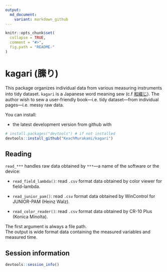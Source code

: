 ```yaml
---
output:
  md_document:
    variant: markdown_github
---
```


<!-- README.md is generated from README.Rmd. Please edit that file -->

```r
knitr::opts_chunk$set(
  collapse = TRUE,
  comment = "#>",
  fig.path = "README-"
)
```

# kagari (縢り)

This package organizes individual data from various measuring instruments into tidy dataset.
`kagari` is a Japanese word meaning sew (c.f [和綴じ](https://www.google.co.jp/search?q=%E5%92%8C%E7%B6%B4%E3%81%98&source=lnms&tbm=isch)).
The author wish to sew a user-friendly book---i.e. tidy dataset---from individual pages---i.e. messy raw data.

You can install:

* the latest development version from github with

```R
# install.packages("devtools") # if not installed
devtools::install_github("KeachMurakami/kagari")
```

## Reading

`read_***` handles raw data obtained by `***`---a name of the software or the device:

* `read_field_lambda()`: read `.csv` format data obtained by color viewer for field-lambda.

* `read_junior_pam()`: read `.csv` format data obtained by WinControl for JUNIOR-PAM (Heinz Walz).

* `read_color_reader()`: read `.csv` format data obtained by CR-10 Plus (Konica Minolta).


The first argument is always a file path.  
The output is wide format data containing the measured variables and measured time.  

<!-- ```{r demo_read} -->
<!-- library(gasexchangeR) -->

<!-- sample_single <- "https://raw.githubusercontent.com/KeachMurakami/gasexchangeR/master/R/LI6400.txt" -->
<!-- sample_multi <- c("https://raw.githubusercontent.com/KeachMurakami/gasexchangeR/master/R/LI6400.txt", -->
<!--                   "https://raw.githubusercontent.com/KeachMurakami/gasexchangeR/master/R/LI6400XT.txt") -->

<!-- # simple read -->
<!-- read_licor(file = sample_single) -->

<!-- # include logs for changes in conditions -->
<!-- read_licor(file = sample_single, info_log = T) -->

<!-- # read multiple files into a data frame -->
<!-- read_licor(file = sample_multi) -->
<!-- ``` -->


<!-- ## Visualizations -->

<!-- `gasexchangeR` implements the following verbs useful for visualizations: -->

<!-- * `li_scat()`: view a relationship between variables -->
<!--     * `li_scat_light()`: -->
<!--     * `li_scat_co2()`: -->
<!--     * `li_scat_h2o()`: -->
<!--     * `li_scat_temp()`: -->
<!-- * `li_course()`: view time course of a variable -->
<!-- * `li_check()`: view primitive plots to check the environmental stability during the measurement -->

<!-- ```{r demo_plot} -->
<!-- li_scat(file = sample_multi, color = "VpdL") -->
<!-- li_course(file = sample_multi, color = "Ci") -->
<!-- ``` -->


## Session information

```r
devtools::session_info()
```
